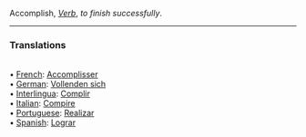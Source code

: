 Accomplish, <i>[[Verb]]</i>, ''to finish successfully''. 
<HR> <P> <H3>Translations</H3>
<BR>• [[French]]: [[Accomplisser]]
<BR>• [[German]]: [[Vollenden sich]]
<BR>• [[Interlingua]]: [[Complir]]
<BR>• [[Italian]]: [[Compire]]
<BR>• [[Portuguese]]: [[Realizar]]
<BR>• [[Spanish]]: [[Lograr]]
<BR>